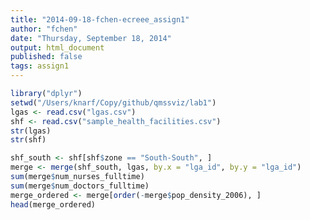 ```yaml
---
title: "2014-09-18-fchen-ecreee_assign1"
author: "fchen"
date: "Thursday, September 18, 2014"
output: html_document
published: false
tags: assign1
---
```


```r
library("dplyr")
setwd("/Users/knarf/Copy/github/qmssviz/lab1")
lgas <- read.csv("lgas.csv")
shf <- read.csv("sample_health_facilities.csv")
str(lgas)
str(shf)
```

```r
shf_south <- shf[shf$zone == "South-South", ]
merge <- merge(shf_south, lgas, by.x = "lga_id", by.y = "lga_id")
sum(merge$num_nurses_fulltime)
sum(merge$num_doctors_fulltime)
merge_ordered <- merge[order(-merge$pop_density_2006), ]
head(merge_ordered)
```